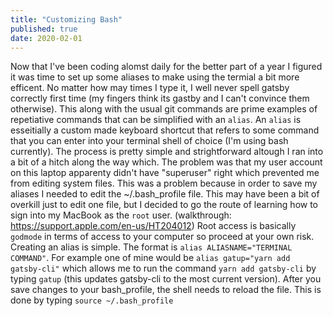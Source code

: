 ```yaml
---
title: "Customizing Bash"
published: true
date: 2020-02-01
---
```


Now that I've been coding alomst daily for the better part of a year I figured it was time to set up some aliases to make using the termial a bit more efficent. No matter how may times I type it, I well never spell gatsby correctly first time (my fingers think its gastby and I can't convince them otherwise). This along with the usual git commands are prime examples of repetiative commands that can be simplified with an `alias`. 
An `alias` is esseitially a custom made keyboard shortcut that refers to some command that you can enter into your terminal shell of choice (I'm using bash currently). The process is pretty simple and strightforward altough I ran into a bit of a hitch along the way which. The problem was that my user account on this laptop apparenty didn't have "superuser" right which prevented me from editing system files. This was a problem because in order to save my aliases I needed to edit the ~/.bash_profile file. This may have been a bit of overkill just to edit one file, but I decided to go the route of learning how to sign into my MacBook as the `root` user. (walkthrough: https://support.apple.com/en-us/HT204012) Root access is basically `godmode` in terms of access to your computer so proceed at your own risk.
Creating an alias is simple. The format is `alias ALIASNAME="TERMINAL COMMAND"`. For example one of mine would be `alias gatup="yarn add gatsby-cli"` which allows me to run the command `yarn add gatsby-cli` by typing `gatup` (this updates gatsby-cli to the most current version). 
After you save changes to your bash_profile, the shell needs to reload the file. This is done by typing `source ~/.bash_profile`